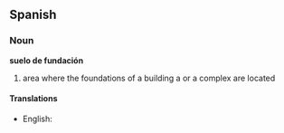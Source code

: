 ==Spanish==
===Noun===
'''suelo de fundación'''

# area where the foundations of a building a or a complex are located

====Translations====
*English: [[ ]]